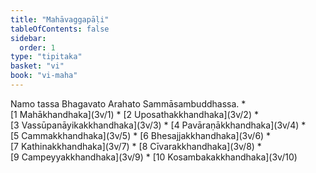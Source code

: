 ```yaml
---
title: "Mahāvaggapāḷi"
tableOfContents: false
sidebar:
  order: 1
type: "tipitaka"
basket: "vi"
book: "vi-maha"
---
```


<Paragraph number="1" type="center" book="vi-maha">
Namo tassa Bhagavato Arahato Sammāsambuddhassa.

</Paragraph>

<TableOfContents book="vi-maha">
* [1 Mahākhandhaka](3v/1)
* [2 Uposathakkhandhaka](3v/2)
* [3 Vassūpanāyikakkhandhaka](3v/3)
* [4 Pavāraṇākkhandhaka](3v/4)
* [5 Cammakkhandhaka](3v/5)
* [6 Bhesajjakkhandhaka](3v/6)
* [7 Kathinakkhandhaka](3v/7)
* [8 Cīvarakkhandhaka](3v/8)
* [9 Campeyyakkhandhaka](3v/9)
* [10 Kosambakakkhandhaka](3v/10)
</TableOfContents>
